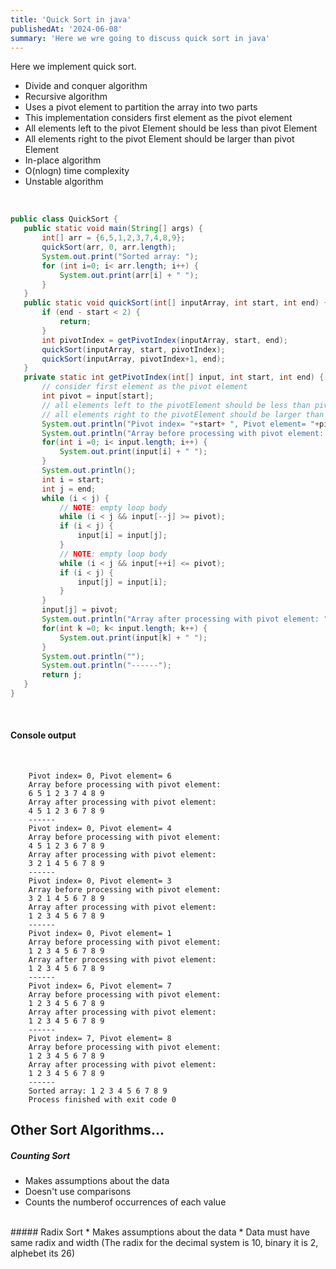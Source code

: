 ```yaml
---
title: 'Quick Sort in java'
publishedAt: '2024-06-08'
summary: 'Here we wre going to discuss quick sort in java'
---
```


Here we implement quick sort.
 * Divide and conquer algorithm
 * Recursive algorithm
 * Uses a pivot element to partition the array into two parts 
 * This implementation considers first element as the pivot element
 * All elements left to the pivot Element should be less than pivot Element
 * All elements right to the pivot Element should be larger than pivot Element
 * In-place algorithm
 * O(nlogn) time complexity
 * Unstable algorithm
 <br/>

 ```java
 public class QuickSort {
    public static void main(String[] args) {
        int[] arr = {6,5,1,2,3,7,4,8,9};
        quickSort(arr, 0, arr.length);
        System.out.print("Sorted array: ");
        for (int i=0; i< arr.length; i++) {
            System.out.print(arr[i] + " ");
        }
    }
    public static void quickSort(int[] inputArray, int start, int end) {
        if (end - start < 2) {
            return;
        }
        int pivotIndex = getPivotIndex(inputArray, start, end);
        quickSort(inputArray, start, pivotIndex);
        quickSort(inputArray, pivotIndex+1, end);
    }
    private static int getPivotIndex(int[] input, int start, int end) {
        // consider first element as the pivot element
        int pivot = input[start];
        // all elements left to the pivotElement should be less than pivotElement
        // all elements right to the pivotElement should be larger than pivotElement
        System.out.println("Pivot index= "+start+ ", Pivot element= "+pivot);
        System.out.println("Array before processing with pivot element: ");
        for(int i =0; i< input.length; i++) {
            System.out.print(input[i] + " ");
        }
        System.out.println();
        int i = start;
        int j = end;
        while (i < j) {
            // NOTE: empty loop body
            while (i < j && input[--j] >= pivot);
            if (i < j) {
                input[i] = input[j];
            }
            // NOTE: empty loop body
            while (i < j && input[++i] <= pivot);
            if (i < j) {
                input[j] = input[i];
            }
        }
        input[j] = pivot;
        System.out.println("Array after processing with pivot element: ");
        for(int k =0; k< input.length; k++) {
            System.out.print(input[k] + " ");
        }
        System.out.println("");
        System.out.println("------");
        return j;
    }
}
 ```
  <br/>

 #### Console output

 <br/>

```
    Pivot index= 0, Pivot element= 6
    Array before processing with pivot element: 
    6 5 1 2 3 7 4 8 9 
    Array after processing with pivot element: 
    4 5 1 2 3 6 7 8 9 
    ------
    Pivot index= 0, Pivot element= 4
    Array before processing with pivot element: 
    4 5 1 2 3 6 7 8 9 
    Array after processing with pivot element: 
    3 2 1 4 5 6 7 8 9 
    ------
    Pivot index= 0, Pivot element= 3
    Array before processing with pivot element: 
    3 2 1 4 5 6 7 8 9 
    Array after processing with pivot element: 
    1 2 3 4 5 6 7 8 9 
    ------
    Pivot index= 0, Pivot element= 1
    Array before processing with pivot element: 
    1 2 3 4 5 6 7 8 9 
    Array after processing with pivot element: 
    1 2 3 4 5 6 7 8 9 
    ------
    Pivot index= 6, Pivot element= 7
    Array before processing with pivot element: 
    1 2 3 4 5 6 7 8 9 
    Array after processing with pivot element: 
    1 2 3 4 5 6 7 8 9 
    ------
    Pivot index= 7, Pivot element= 8
    Array before processing with pivot element: 
    1 2 3 4 5 6 7 8 9 
    Array after processing with pivot element: 
    1 2 3 4 5 6 7 8 9 
    ------
    Sorted array: 1 2 3 4 5 6 7 8 9 
    Process finished with exit code 0
```

 ## Other Sort Algorithms...

 ##### Counting Sort
 * Makes assumptions about the data
 * Doesn't use comparisons
 * Counts the numberof occurrences of each value
 <br/>
  ##### Radix Sort
 * Makes assumptions about the data
 * Data must have same radix and width (The radix for the decimal system is 10, binary it is 2, alphebet its 26)